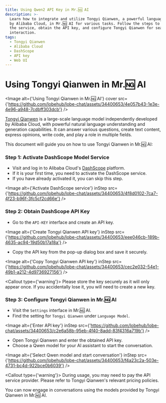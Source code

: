 ```yaml
---
title: Using Qwen2 API Key in Mr.🆖 AI
description: >-
  Learn how to integrate and utilize Tongyi Qianwen, a powerful language model
  by Alibaba Cloud, in Mr.🆖 AI for various tasks. Follow the steps to activate
  the service, obtain the API key, and configure Tongyi Qianwen for seamless
  interaction.
tags:
  - Tongyi Qianwen
  - Alibaba Cloud
  - DashScope
  - API key
  - Web UI
---
```


# Using Tongyi Qianwen in Mr.🆖 AI

<Image
  alt={'Using Tongyi Qianwen in Mr.🆖 AI'}
  cover
  src={'https://github.com/lobehub/lobe-chat/assets/34400653/4e057b43-1e3e-4e96-a948-7cdbff303dcb'}
/>

[Tongyi Qianwen](https://tongyi.aliyun.com/) is a large-scale language model independently developed by Alibaba Cloud, with powerful natural language understanding and generation capabilities. It can answer various questions, create text content, express opinions, write code, and play a role in multiple fields.

This document will guide you on how to use Tongyi Qianwen in Mr.🆖 AI:

<Steps>

### Step 1: Activate DashScope Model Service

- Visit and log in to Alibaba Cloud's [DashScope](https://dashscope.console.aliyun.com/) platform.
- If it is your first time, you need to activate the DashScope service.
- If you have already activated it, you can skip this step.

<Image
  alt={'Activate DashScope service'}
  inStep
  src={'https://github.com/lobehub/lobe-chat/assets/34400653/4f8d0102-7ca7-4f23-b96f-3fc5cf2cd66e'}
/>

### Step 2: Obtain DashScope API Key

- Go to the `API-KEY` interface and create an API key.

<Image
  alt={'Create Tongyi Qianwen API key'}
  inStep
  src={'https://github.com/lobehub/lobe-chat/assets/34400653/eee046cb-189b-4635-ac94-19d50b17a18a'}
/>

- Copy the API key from the pop-up dialog box and save it securely.

<Image
  alt={'Copy Tongyi Qianwen API key'}
  inStep
  src={'https://github.com/lobehub/lobe-chat/assets/34400653/cec2e032-54e1-49b1-a212-4d9736927156'}
/>

<Callout type={'warning'}>
  Please store the key securely as it will only appear once. If you accidentally lose it, you will
  need to create a new key.
</Callout>

### Step 3: Configure Tongyi Qianwen in Mr.🆖 AI

- Visit the `Settings` interface in Mr.🆖 AI.
- Find the setting for `Tongyi Qianwen` under `Language Model`.

<Image
  alt={'Enter API key'}
  inStep
  src={'https://github.com/lobehub/lobe-chat/assets/34400653/c2e6a58b-95eb-4f40-8add-83f4316a719b'}
/>

- Open Tongyi Qianwen and enter the obtained API key.
- Choose a Qwen model for your AI assistant to start the conversation.

<Image
  alt={'Select Qwen model and start conversation'}
  inStep
  src={'https://github.com/lobehub/lobe-chat/assets/34400653/f4a23c2a-503e-4731-bc4d-922bce0b6039'}
/>

<Callout type={'warning'}>
  During usage, you may need to pay the API service provider. Please refer to Tongyi Qianwen's
  relevant pricing policies.
</Callout>

</Steps>

You can now engage in conversations using the models provided by Tongyi Qianwen in Mr.🆖 AI.
